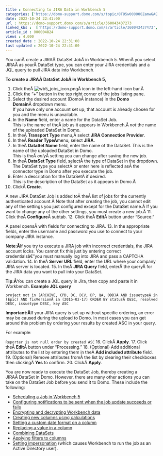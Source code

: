 ```yaml
---
title : Connecting to JIRA Data in Workbench 5
categories: ['https://domo-support.domo.com/s/topic/0TO5w000000ZamwGAC']
date: 2022-10-24 22:41:00
url : https://domo-support.domo.com/s/article/360043437273
linked_kbs :  ['https://domo-support.domo.com/s/article/360043437473', 'https://domo-support.domo.com/s/article/360043437173', 'https://domo-support.domo.com/s/article/360042932814', 'https://domo-support.domo.com/s/article/360043437273', 'https://domo-support.domo.com/s/article/360043437413', 'https://domo-support.domo.com/s/knowledge-base', 'https://domo-support.domo.com/s/article/360042925494', 'https://domo-support.domo.com/s/article/360043429953', 'https://domo-support.domo.com/s/article/360043437333', 'https://domo-support.domo.com/s/article/360043212294', 'https://domo-support.domo.com/s/article/360042932794', 'https://domo-support.domo.com/s/article/360043437193', 'https://domo-support.domo.com/s/article/360043437433', 'https://domo-support.domo.com/s/topic/0TO5w000000ZamwGAC', 'https://domo-support.domo.com/s/article/360043429933', 'https://domo-support.domo.com/s/article/360043429693', 'https://domo-support.domo.com/s/article/360043429913']
article_id : 000004824
views : 4,000
created_date : 2022-10-24 22:31:00
last updated : 2022-10-24 22:41:00
---
```




You canÂ create a JIRAÂ DataSet JobÂ in Workbench 5. WhenÂ you select JIRAÂ as yourÂ DataSet type, you can enter your JIRA credentials and a JQL query to pull JIRA data into Workbench.


**To create a JIRAÂ DataSet JobÂ in Workbench 5,**


1. Click theÂ ![wb5_jobs_icon.png](wb5_jobs_icon.png)Â icon in the left-hand icon bar.Â
2. Click the "+" button in the top right corner of the jobs listing pane.
3. Select the desired account (DomoÂ instance) in the **Domo Domain**Â dropdown menu.  
 If you have only one account set up, that account is already chosen for you and the menu is unavailable.
4. In the **Name** field, enter a name for the DataSet Job.  
 This is the name of theÂ job as it appears in Workbench,Â *not* the name of the uploaded DataSet in Domo.
5. In theÂ **Transport Type** menu,Â select **JIRA Connection Provider**.
6. In theÂ **Reader TypeÂ**menu, select **JIRA**.
7. In theÂ **DataSet Name** field, enter the name of the DataSet. This is the name of the uploaded DataSet in Domo.  
 This is theÂ *only*Â setting you can change after saving the new job.
8. In theÂ **DataSet Type** field, selectÂ the type of DataSet in the dropdown.  
 The DataSet type you selectÂ or enter here is reflected asÂ the connector type in Domo after you execute the job.
9. Enter a description for the DataSetÂ if desired.  
 This is the description of the DataSet as it appears in Domo.Â
10. ClickÂ **Create**.  
   
 A new JIRA DataSet Job is added toÂ theÂ list of jobs for the currently authenticated account.Â Note that after creating the job, you cannot edit any of the settings you just configured except for the DataSet name.Â If you want to change any of the other settings, you must create a new job.Â
11. Click theÂ **Configure**Â subtab.
12. Click theÂ **Edit**Â button under "Source."  
   
 A panel opensÂ with fields for connecting to JIRA.
13. In the appropriate fields, enter the username and password you use to connect to your company JIRA instance.


**Note:Â**If you try to execute a JIRA job with incorrect credentials, the JIRA account locks. You cannot fix this just by entering correct credentialsâ€”you must manually log into JIRA and pass a CAPTCHA validation.
14. In theÂ **Server URL** field, enter the URL where your company JIRA server is located.
15. In theÂ **JIRA Query** field, enterÂ the queryÂ for the JIRA data you want to pull into your DataSet.


**Tip:Â**You can create a JQL query in Jira, then copy and paste it in Workbench.
**Example JQL query**  
   
 `project not in (ARCHIVE, CPD, DC, DCV, DP, QA, ODD)Â AND issuetypeÂ in (Epic) AND fixVersionÂ in (2015-02-17) ORDER BY statusÂ DESC, resolved DESC, issuetype DESC, key ASC`


**Important:Â**If your JIRA query is set up without specific ordering, an error may be caused during the upload to Domo. In most cases you can get around this problem by ordering your results by created ASC in your query.


For example:  
   
 `Reporter is not null order by created ASC`
16. ClickÂ **Apply**.
17. Click theÂ **Edit**Â button under "Processing."
18. (Optional) Add additional attributes to the list by entering them in theÂ **Add included attribute** field.
19. (Optional) Remove attributes fromÂ the list by clearing their checkboxes then clickingÂ **Yes** to confirm.
20. ClickÂ **Apply**.


You are now ready to execute the DataSet Job, thereby creating a JIRAÂ DataSet in Domo. However, there are many other actions you can take on the DataSet Job before you send it to Domo. These include the following:



* [Scheduling a Job in Workbench 5](..\scheduling_a_job_in_workbench_5\index.html "Scheduling a Job in Workbench 4")
* [Configuring notifications to be sent when the job update succeeds or fails](..\setting_notifications_in_workbench_5\index.html "Setting Notifications in Workbench 4")
* [Encrypting and decrypting Workbench data](..\encrypting_decrypting_and_hashing_workbench_5_data\index.html "Encrypting and Decrypting Workbench 4 Data")
* [Creating new columns using calculations](..\creating_columns_in_workbench_5_using_calculations\index.html "Creating Columns in Workbench 4 Using Calculations")
* [Setting a custom date format on a column](..\setting_a_custom_date_format_on_a_column_in_workbench_5\index.html "Setting a Custom Date Format on a Column in Workbench 4")
* [Replacing a value in a column](..\replacing_a_column_value_in_workbench_5\index.html "Replacing a Column Value in Workbench 4")
* [Combining DataSets](..\combining_datasets_in_workbench_5\index.html "Combining DataSets in Workbench 4")
* [Applying filters to columns](..\filtering_columns_in_workbench_5\index.html "Filtering Columns in Workbench 4")
* [Setting impersonation](..\workbench_5_training_topics\index.md) (which causes Workbench to run the job as an Active Directory user).